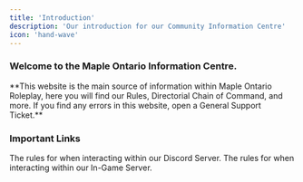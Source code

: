 ```yaml
---
title: 'Introduction'
description: 'Our introduction for our Community Information Centre'
icon: 'hand-wave'
---
```


### Welcome to the Maple Ontario Information Centre.

<Frame type="glass">
**This website is the main source of information within Maple Ontario Roleplay, here you will find our Rules, Directorial Chain of Command, and more. If you find any errors in this website, open a General Support Ticket.**
</Frame>

### Important Links
<Card title="Discord Rules" icon="discord" href="/rules/discord-rules" horizontal>
The rules for when interacting within our Discord Server.
</Card>
<Card title="In-Game Rules" icon="gamepad" href="/rules/in-game-rules" horizontal>
The rules for when interacting within our In-Game Server.
</Card>
